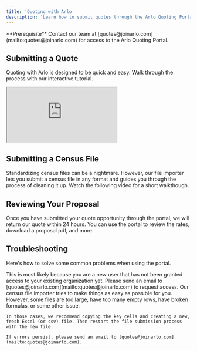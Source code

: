 ```yaml
---
title: 'Quoting with Arlo'
description: 'Learn how to submit quotes through the Arlo Quoting Portal'
---
```


<Info>
  **Prerequisite** Contact our team at [quotes@joinarlo.com](mailto:quotes@joinarlo.com) for access to the Arlo Quoting Portal.
</Info>


## Submitting a Quote 
Quoting with Arlo is designed to be quick and easy. Walk through the process with our interactive tutorial.  

<iframe src="https://demo.arcade.software/RyZ71qqlDO9oMXZCZAhM?embed&embed_mobile=tab&embed_desktop=inline&show_copy_link=true" title="Arlo Quoting Portal Demo"></iframe>

## Submitting a Census File
Standardizing census files can be a nightmare. However, our file importer lets you submit a census file in any format and guides you through the process of cleaning it up. Watch the following video for a short walkthough.


## Reviewing Your Proposal
Once you have submitted your quote opportunity through the portal, we will return our quote within 24 hours. You can use the portal to review the rates, download a proposal pdf, and more.



## Troubleshooting

Here's how to solve some common problems when using the portal.

<AccordionGroup>
  <Accordion title="I can't see any submissions">
    This is most likely because you are a new user that has not been granted access to your existing organization yet. Please send an email to [quotes@joinarlo.com](mailto:quotes@joinarlo.com) to request access.
  </Accordion>
  <Accordion title="The census file importer is not allowing me to submit my census">
    Our census file importer tries to make things as easy as possible for you. However, some files are too large, have too many empty rows, have broken formulas, or some other issue.
    
    In those cases, we recommend copying the key cells and creating a new, fresh Excel (or csv) file. Then restart the file submission process with the new file.

    If errors persist, please send an email to [quotes@joinarlo.com](mailto:quotes@joinarlo.com).
  </Accordion>
</AccordionGroup>
